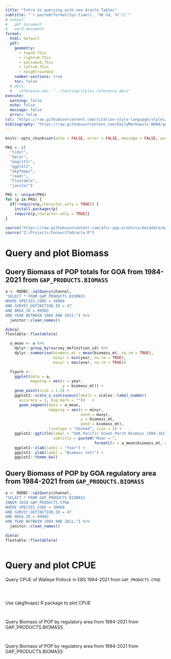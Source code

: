```yaml
---
title: "Intro to querying with new Oracle Tables"
subtitle: "`r paste0(format(Sys.time(), '%B %d, %Y'))`"
# output: 
#   pdf_document
#   word_document
format: 
  html: default
  pdf: 
    geometry:
      - top=0.75in
      - right=0.75in
      - bottom=0.75in
      - left=0.75in
      - heightrounded
    number-sections: true
    toc: false
  # docx:
  #   reference-doc: "../testing/styles_reference.docx"
execute:
  warning: false
  echo: false
  message: false
  error: false
csl: "https://raw.githubusercontent.com/citation-style-language/styles/master/apa-no-ampersand.csl"
bibliography: "https://raw.githubusercontent.com/EmilyMarkowitz-NOAA/gap_bs_data_report/main/cite/bibliography.bib"
---
```


```r
knitr::opts_chunk$set(echo = FALSE, error = FALSE, message = FALSE, warning = FALSE, comment = FALSE)
```

```r
PKG <- c(
  "tidyr",
  "dplyr",
  "magrittr",
  "ggplot2",
  "akgfmaps",
  "readr",
  "flextable",
  "janitor")

PKG <- unique(PKG)
for (p in PKG) {
  if(!require(p,character.only = TRUE)) {
    install.packages(p)
    require(p,character.only = TRUE)}
}
```

```r
source("https://raw.githubusercontent.com/afsc-gap-products/metadata/main/code/functions_oracle.R")
source("Z:/Projects/ConnectToOracle.R")
```

# Query and plot Biomass

## Query Biomass of POP totals for GOA from 1984-2021 from `GAP_PRODUCTS.BIOMASS`

```r
a <- RODBC::sqlQuery(channel, 
"SELECT * FROM GAP_PRODUCTS.BIOMASS
WHERE SPECIES_CODE = 30060 
AND SURVEY_DEFINITION_ID = 47 
AND AREA_ID = 99903 
AND YEAR BETWEEN 1984 AND 2021;") %>% 
  janitor::clean_names()

dim(a)
flextable::flextable(a)
```

```r
  a_mean <- a %>% 
    dplyr::group_by(survey_definition_id) %>% 
    dplyr::summarise(biomass_mt = mean(biomass_mt, na.rm = TRUE), 
                     minyr = min(year, na.rm = TRUE), 
                     maxyr = max(year, na.rm = TRUE)) 

  figure <-
    ggplot(data = a, 
           mapping = aes(x = year, 
                         y = biomass_mt)) +
    geom_point(size = 1.5) + 
    ggplot2::scale_x_continuous(labels = scales::label_number(
      accuracy = 1, big.mark = ""))   +
      geom_segment(data = a_mean,
                   mapping = aes(x = minyr, 
                                 xend = maxyr, 
                                 y = biomass_mt, 
                                 yend = biomass_mt),
                   linetype = "dashed", size = 1) +
    ggplot2::ggtitle(label = "GOA Pacific Ocean Perch Biomass 1984-2021", 
                     subtitle = paste0("Mean = ", 
                                       formatC(x = a_mean$biomass_mt, digits = 2, big.mark = ",", format = "f"), " mt")) +
    ggplot2::xlab(label = "Year") +
    ggplot2::ylab(label = "Biomass (mt)") +
    ggplot2::theme_bw()

```

## Query Biomass of POP by GOA regulatory area from 1984-2021 from `GAP_PRODUCTS.BIOMASS`

```r
a <- RODBC::sqlQuery(channel, 
"SELECT * FROM GAP_PRODUCTS.BIOMASS
INNER JOIN GAP_PRODUCTS.STRA
WHERE SPECIES_CODE = 30060 
AND SURVEY_DEFINITION_ID = 47 
AND AREA_ID = 99903 
AND YEAR BETWEEN 1984 AND 2021;") %>% 
  janitor::clean_names()

dim(a)
flextable::flextable(a)
```

```r

```

# Query and plot CPUE

Query CPUE of Walleye Pollock in EBS 1984-2021 from `GAP_PRODUCTS.CPUE`

```sql

```

```r

```

```r

```


Use {akgfmaps} R package to plot CPUE 

```sql

```

```r

```

Query Biomass of POP by regulatory area from 1984-2021 from GAP_PRODUCTS.BIOMASS

```sql

```

```r

```

Query Biomass of POP by regulatory area from 1984-2021 from GAP_PRODUCTS.BIOMASS

```sql

```

```r

```



